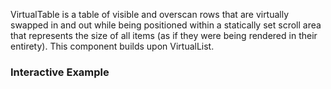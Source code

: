 
<Meta title="Modules/VirtualTable" component={VirtualTable} />

VirtualTable is a table of visible and overscan rows that are virtually swapped in and out while being positioned within a statically set scroll area that represents the size of all items (as if they were being rendered in their entirety).
This component builds upon VirtualList.

### Interactive Example

<Canvas>
	<Story name="Interactive Example">
        <VirtualTableExample />
	</Story>
</Canvas>